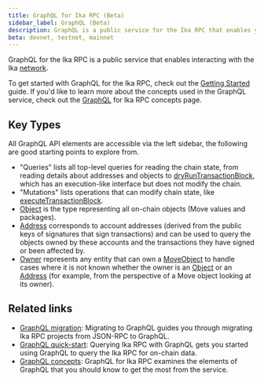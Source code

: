```yaml
---
title: GraphQL for Ika RPC (Beta)
sidebar_label: GraphQL (Beta)
description: GraphQL is a public service for the Ika RPC that enables you to efficiently interact with the Ika network.
beta: devnet, testnet, mainnet
---
```


GraphQL for the Ika RPC is a public service that enables interacting with the Ika [network](https://ika.io/networkinfo).

To get started with GraphQL for the Ika RPC, check out the [Getting Started](../guides/developer/getting-started/graphql-rpc.mdx) guide. If you'd like to learn more about the concepts used in the GraphQL service, check out the [GraphQL](../concepts/graphql-rpc.mdx) for Ika RPC concepts page.

## Key Types

All GraphQL API elements are accessible via the left sidebar, the following are good starting points to explore from.

- "Queries" lists all top-level queries for reading the chain state, from reading details about addresses and objects to <a href="/references/ika-api/ika-graphql/reference/api/queries/dry-run-transaction-block" data-noBrokenLinkCheck='true'>dryRunTransactionBlock</a>, which has an execution-like interface but does not modify the chain.
- "Mutations" lists operations that can modify chain state, like <a href="/references/ika-api/ika-graphql/reference/api/mutations/execute-transaction-block" data-noBrokenLinkCheck='true'>executeTransactionBlock</a>.
- <a href="/references/ika-api/ika-graphql/reference/types/objects/object" data-noBrokenLinkCheck='true'>Object</a> is the type representing all on-chain objects (Move values and packages).
- <a href="/references/ika-api/ika-graphql/reference/types/objects/address" data-noBrokenLinkCheck='true'>Address</a> corresponds to account addresses (derived from the public keys of signatures that sign transactions) and can be used to query the objects owned by these accounts and the transactions they have signed or been affected by.
- <a href="/references/ika-api/ika-graphql/reference/types/objects/owner" data-noBrokenLinkCheck='true'>Owner</a> represents any entity that can own a <a href="/references/ika-api/ika-graphql/reference/types/objects/move-object" data-noBrokenLinkCheck='true'>MoveObject</a> to handle cases where it is not known whether the owner is an <a href="/references/ika-api/ika-graphql/reference/types/objects/object" data-noBrokenLinkCheck='true'>Object</a> or an <a href="/references/ika-api/ika-graphql/reference/types/objects/address" data-noBrokenLinkCheck='true'>Address</a> (for example, from the perspective of a Move object looking at its owner).

## Related links

- [GraphQL migration](../guides/developer/advanced/graphql-migration.mdx): Migrating to GraphQL guides you through migrating Ika RPC projects from JSON-RPC to GraphQL.  
- [GraphQL quick-start](../guides/developer/getting-started/graphql-rpc.mdx): Querying Ika RPC with GraphQL gets you started using GraphQL to query the Ika RPC for on-chain data.
- [GraphQL concepts](../concepts/graphql-rpc.mdx): GraphQL for Ika RPC examines the elements of GraphQL that you should know to get the most from the service.
